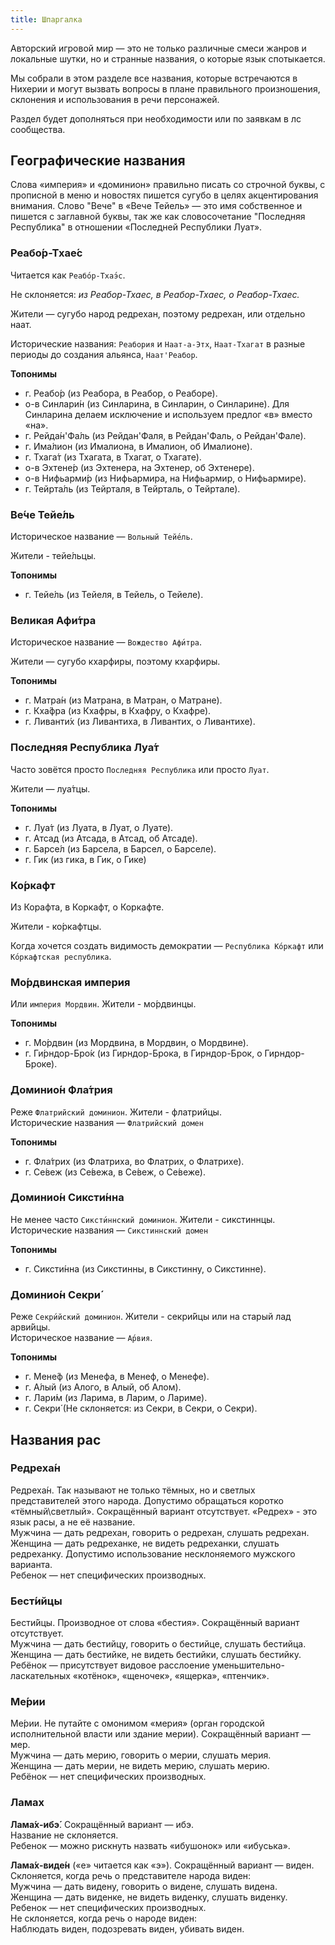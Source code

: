 ```yaml
---
title: Шпаргалка
---
```



<ButtonCover title="Шпаргалка" src="/menu/manual/cheat-sheet/pic.jpg" />
<BlockquoteBox text>
Авторский игровой мир — это не только различные смеси жанров и локальные шутки, но и странные названия, о которые язык спотыкается.

Мы собрали в этом разделе все названия, которые встречаются в Нихерии и могут вызвать вопросы в плане правильного произношения, склонения и использования в речи персонажей.

Раздел будет дополняться при необходимости или по заявкам в лс сообщества.
</BlockquoteBox>

## Географические названия
Слова «империя» и «доминион» правильно писать со строчной буквы, с прописной в меню и новостях пишется сугубо в целях акцентирования внимания. Слово "Вече" в «Вече Тейель» — это имя собственное и пишется с заглавной буквы, так же как словосочетание "Последняя Республика" в отношении «Последней Республики Луат».

### Реабо́р-Тхае́с
Читается как ```Реабо́р-Тхаэ́с```.

Не склоняется: *из Реабор-Тхаес, в Реабор-Тхаес, о Реабор-Тхаес.*

Жители — сугубо народ редрехан, поэтому редрехан, или отдельно наат.

Исторические названия: ```Реабория``` и ```Наат-а-Этх```, ```Наат-Тхагат``` в разные периоды до создания альянса, ```Наат'Реабор```.

**Топонимы**
* г. Реабо́р (из Реабора, в Реабор, о Реаборе).
* о-в Синлари́н (из Синларина, в Синларин, о Синларине). Для Синларина делаем исключение и используем предлог «в» вместо «на».
* г. Рейда́н'Фа́ль (из Рейдан'Фаля, в Рейдан'Фаль, о Рейдан'Фале).
* г. Има́лион (из Ималиона, в Ималион, об Ималионе).
* г. Тхага́т (из Тхагата, в Тхагат, о Тхагате).
* о-в Эхтене́р (из Эхтенера, на Эхтенер, об Эхтенере).
* о-в Нифьарми́р (из Нифьармира, на Нифьармир, о Нифьармире).
* г. Тейрта́ль (из Тейрталя, в Тейрталь, о Тейртале).

### Ве́че Тейе́ль
Историческое название — ```Вольный Тейе́ль```.

Жители - тейе́льцы.

**Топонимы**
* г. Тейе́ль (из Тейеля, в Тейель, о Тейеле). 


### Великая Афи́тра
Историческое название — ```Вождество Афи́тра```.

Жители — сугубо кхарфиры, поэтому кхарфиры.

**Топонимы**
* г. Матра́н (из Матрана, в Матран, о Матране).
* г. Кха́фра (из Кхафры, в Кхафру, о Кхафре).
* г. Ливанти́х (из Ливантиха, в Ливантих, о Ливантихе).

### Последняя Республика Луа́т
Часто зовётся просто ```Последняя Республика``` или просто ```Луат```.

Жители — луа́тцы.

**Топонимы**
* г. Луа́т (из Луата, в Луат, о Луате).
* г. Атсад (из Атсада, в Атсад, об Атсаде).
* г. Барсе́л (из Барсела, в Барсел, о Барселе).
* г. Гик (из гика, в Гик, о Гике)

### Ко́ркафт
Из Корафта, в Коркафт, о Коркафте.

Жители - ко́ркафтцы.

Когда хочется создать видимость демократии — ```Республика Ко́ркафт``` или ```Ко́ркафтская республика```.


### Мо́рдвинская империя
Или ```империя Мордвин```. Жители - мо́рдвинцы.  

**Топонимы**
* г. Мо́рдвин (из Мордвина, в Мордвин, о Мордвине).
* г. Ги́рндор-Бро́к (из Гирндор-Брока, в Гирндор-Брок, о Гирндор-Броке).

### Доминио́н Фла́трия
Реже ```Флатрийский доминион```. Жители - флатрийцы.  
Исторические названия — ```Флатрийский домен```

**Топонимы**
* г. Фла́трих (из Флатриха, во Флатрих, о Флатрихе).
* г. Се́веж (из Се́вежа, в Се́веж, о Се́веже).

### Доминио́н Сиксти́нна
Не менее часто ```Сиксти́ннский доминион```. Жители - сикстиннцы.  
Исторические названия — ```Сикстиннский домен```

**Топонимы**
* г. Сиксти́нна (из Сикстинны, в Сикстинну, о Сикстинне).

### Доминио́н Секри́
Реже ```Секри́йский доминион```. Жители - секри́йцы или на старый лад арви́йцы.  
Историческое название — ```А́рвия```.

**Топонимы**
* г. Мене́ф (из Менефа, в Менеф, о Менефе).
* г. А́лый (из Алого, в Алый, об Алом).
* г. Лари́м (из Ларима, в Ларим, о Лариме).
* г. Секри́ (Не склоняется: из Секри, в Секри, о Секри).

<NiheriaRuler decorated/>

## Названия рас
### Редреха́н
Редреха́н. Так называют не только тёмных, но и светлых представителей этого народа. Допустимо обращаться коротко «тёмный\светлый». Сокращённый вариант отсутствует. «Редрех» - это язык расы, а не её название.  
Мужчина — дать редрехан, говорить о редрехан, слушать редрехан.  
Женщина — дать редреханке, не видеть редреханки, слушать редреханку. Допустимо использование несклоняемого мужского варианта.  
Ребенок — нет специфических производных.  

### Бест́ийцы
Бести́йцы. Производное от слова «бестия». Сокращённый вариант отсутствует.  
Мужчина — дать бестийцу, говорить о бестийце, слушать бестийца.  
Женщина — дать бестийке, не видеть бестийки, слушать бестийку.  
Ребёнок — присутствует видовое расслоение уменьшительно-ласкательных «котёнок», «щеночек», «ящерка», «птенчик».  

### Ме́рии
Ме́рии. Не путайте с омонимом «мерия» (орган городской исполнительной власти или здание мерии). Сокращённый вариант — мер.  
Мужчина — дать мерию, говорить о мерии, слушать мерия.  
Женщина — дать мерии, не видеть мерию, слушать мерию.  
Ребёнок — нет специфических производных.

### Ламах
**Лама́х-ибэ́**. Сокращённый вариант — ибэ.  
Название не склоняется.  
Ребенок — можно рискнуть назвать «ибушонок» или «ибуська».

**Лама́х-виде́н** («е» читается как «э»). Сокращённый вариант — виден.  
Склоняется, когда речь о представителе народа виден:  
Мужчина — дать видену, говорить о видене, слушать видена.  
Женщина — дать виденке, не видеть виденку, слушать виденку.  
Ребенок — нет специфических производных.  
Не склоняется, когда речь о народе виден:  
Наблюдать виден, подозревать виден, убивать виден.  